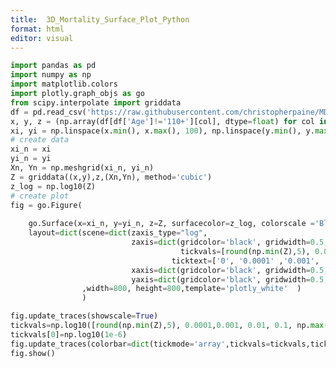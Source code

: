 ```yaml
---
title:  3D_Mortality_Surface_Plot_Python
format: html
editor: visual
---
```

```python
import pandas as pd
import numpy as np
import matplotlib.colors
import plotly.graph_objs as go
from scipy.interpolate import griddata
df = pd.read_csv('https://raw.githubusercontent.com/christopherpaine/MDD/main/Mortality_tables/HMD_UK_males_1x1.csv',header=0)
x, y, z = (np.array(df[df['Age']!='110+'][col], dtype=float) for col in ['Age', 'Year', 'qx'])
xi, yi = np.linspace(x.min(), x.max(), 100), np.linspace(y.min(), y.max(), 100)
# create data
xi_n = xi
yi_n = yi
Xn, Yn = np.meshgrid(xi_n, yi_n)
Z = griddata((x,y),z,(Xn,Yn), method='cubic')
z_log = np.log10(Z)
# create plot
fig = go.Figure(
    
    go.Surface(x=xi_n, y=yi_n, z=Z, surfacecolor=z_log, colorscale ='Blues'),
    layout=dict(scene=dict(zaxis_type="log",
                           zaxis=dict(gridcolor='black', gridwidth=0.5,
                                      tickvals=[round(np.min(Z),5), 0.0001,0.001, 0.01, 0.1, np.max(Z)],
                                    ticktext=['0', '0.0001' ,'0.001', '0.01', '0.1', '1']),
                           xaxis=dict(gridcolor='black', gridwidth=0.5,),
                           yaxis=dict(gridcolor='black', gridwidth=0.5,))
                ,width=800, height=800,template='plotly_white'  )
                )

fig.update_traces(showscale=True)
tickvals=np.log10([round(np.min(Z),5), 0.0001,0.001, 0.01, 0.1, np.max(Z)])
tickvals[0]=np.log10(1e-6)
fig.update_traces(colorbar=dict(tickmode='array',tickvals=tickvals,ticktext=['0', '0.0001', '0.001', '0.01', '0.1', '1'],len=0.85))
fig.show()
```

